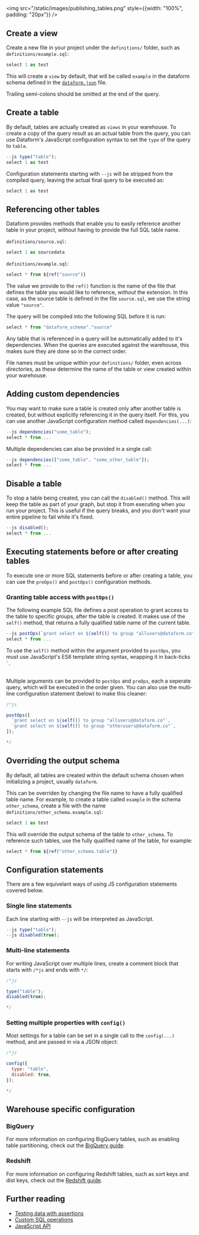 

## 
<img src="/static/images/publishing_tables.png" style={{width: "100%", padding: "20px"}} />

## Create a view

Create a new file in your project under the `definitions/` folder, such as `definitions/example.sql`:

```js
select 1 as test
```

This will create a `view` by default, that will be called `example` in the dataform schema defined in the [`dataform.json`](/guides/configuration#dataform.json) file.

<div className="bp3-callout bp3-icon-info-sign bp3-intent-warning" markdown="1">
Trailing semi-colons should be omitted at the end of the query.
</div>

## Create a table

By default, tables are actually created as `views` in your warehouse. To create a copy of the query result as an actual table from the query, you can use Dataform's JavaScript configuration syntax to set the `type` of the query to `table`.

```js
--js type("table");
select 1 as test
```

Configuration statements starting with `--js` will be stripped from the compiled query, leaving the actual final query to be executed as:

```js
select 1 as test
```

## Referencing other tables

Dataform provides methods that enable you to easily reference another table in your project, without having to provide the full SQL table name.


`definitions/source.sql`:
```js
select 1 as sourcedata
```

`definitions/example.sql`:
```js
select * from ${ref("source")}
```

The value we provide to the `ref()` function is the name of the file that defines the table you would like to reference, *without* the extension. In this case, as the source table is defined in the file `source.sql`, we use the string value `"source"`.

The query will be compiled into the following SQL before it is run:

```js
select * from "dataform_schema"."source"
```

Any table that is referenced in a query will be automatically added to it's dependencies. When the queries are executed against the warehouse, this makes sure they are done so in the correct order.

<div className="bp3-callout bp3-icon-info-sign bp3-intent-warning" markdown="1">
File names must be unique within your <code>definitions/</code> folder, even across directories, as these determine the name of the table or view created within your warehouse.
</div>

## Adding custom dependencies

You may want to make sure a table is created only after another table is created, but without explicitly referencing it in the query itself. For this, you can use another JavaScript configuration method called `dependencies(...)`:

```js
--js dependencies("some_table");
select * from ...
```

Multiple dependencies can also be provided in a single call:

```js
--js dependencies(["some_table", "some_other_table"]);
select * from ...
```

## Disable a table

To stop a table being created, you can call the `disabled()` method. This will keep the table as part of your graph, but stop it from executing when you run your project. This is useful if the query breaks, and you don't want your entire pipeline to fail while it's fixed.

```js
--js disabled();
select * from ...
```

## Executing statements before or after creating tables

To execute one or more SQL statements before or after creating a table, you can use the `preOps()` and `postOps()` configuration methods.

### Granting table access with `postOps()`

The following example SQL file defines a post operation to grant access to the table to specific groups, after the table is created. It makes use of the `self()` method, that returns a fully qualified table name of the current table.

```js
--js postOps(`grant select on ${self()} to group "allusers@dataform.co"`);
select * from ...
```

<div className="bp3-callout bp3-icon-info-sign bp3-intent-warning" markdown="1">
To use the <code>self()</code> method within the argument provided to <code>postOps</code>, you must use JavaScript's ES6 template string syntax, wrapping it in back-ticks <code>`</code>.
</div>

<br/>

Multiple arguments can be provided to `postOps` and `preOps`, each a seperate query, which will be executed in the order given. You can also use the multi-line configuration statement (below) to make this cleaner:

```js
/*js
```

<div style={{ marginTop: "-30px" }} />

```js
postOps([
  `grant select on ${self()} to group "allusers@dataform.co"`,
  `grant select on ${self()} to group "otherusers@dataform.co"`,
]);
```

<div style={{ marginTop: "-30px" }} />

```js
*/
```

## Overriding the output schema

By default, all tables are created within the default schema chosen when initializing a project, usually `dataform`.

This can be overriden by changing the file name to have a fully qualified table name. For example, to create a table called `example` in the schema `other_schema`, create a file with the name `definitions/other_schema.example.sql`:

```js
select 1 as test
```

This will override the output schema of the table to `other_schema`. To reference such tables, use the fully qualified name of the table, for example:

```js
select * from ${ref("other_schema.table")}
```


## Configuration statements

There are a few equivelant ways of using JS configuration statements covered below.

### Single line statements

Each line starting with `--js` will be interpreted as JavaScript.

```js
--js type("table");
--js disabled(true);
```

### Multi-line statements

For writing JavaScript over multiple lines, create a comment block that starts with `/*js` and ends with `*/`:

```js
/*js
```

<div style={{ marginTop: "-30px" }} />

```js
type("table");
disabled(true);
```

<div style={{ marginTop: "-30px" }} />

```js
*/
```

### Setting multiple properties with `config()`

Most settings for a table can be set in a single call to the `config(...)` method, and are passed in via a JSON object:


```js
/*js
```

<div style={{ marginTop: "-30px" }} />

```js
config({
  type: "table",
  disabled: true,
});
```

<div style={{ marginTop: "-30px" }} />

```js
*/
```

## Warehouse specific configuration

### BigQuery

For more information on configuring BigQuery tables, such as enabling table partitioning, check out the [BigQuery guide](/guides/warehouses/bigquery).

### Redshift

For more information on configuring Redshift tables, such as sort keys and dist keys, check out the [Redshift guide](/guides/warehouses/redshift).

## Further reading

- [Testing data with assertions](/guides/assertions)
- [Custom SQL operations](/guides/operations)
- [JavaScript API](/guides/js-api)

